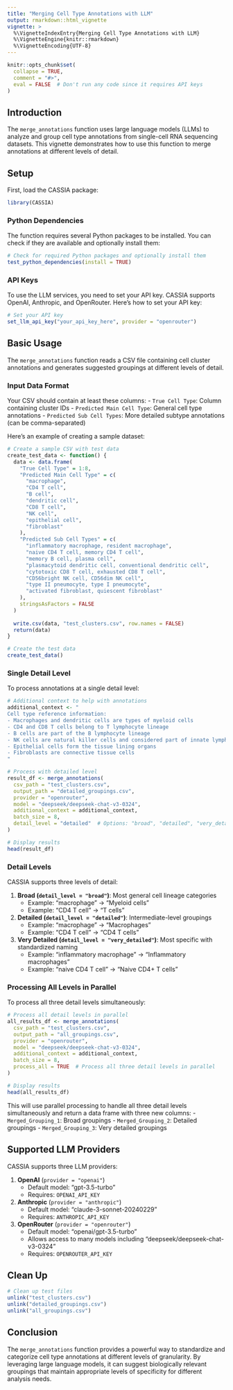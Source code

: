 ---
title: "Merging Cell Type Annotations with LLM"
output: rmarkdown::html_vignette
vignette: >
  %\VignetteIndexEntry{Merging Cell Type Annotations with LLM}
  %\VignetteEngine{knitr::rmarkdown}
  %\VignetteEncoding{UTF-8}
---

```{r, include = FALSE}
knitr::opts_chunk$set(
  collapse = TRUE,
  comment = "#>",
  eval = FALSE  # Don't run any code since it requires API keys
)
```

## Introduction

The `merge_annotations` function uses large language models (LLMs) to analyze and group cell type annotations from single-cell RNA sequencing datasets. This vignette demonstrates how to use this function to merge annotations at different levels of detail.

## Setup

First, load the CASSIA package:

```{r setup}
library(CASSIA)
```

### Python Dependencies

The function requires several Python packages to be installed. You can check if they are available and optionally install them:

```{r check-deps}
# Check for required Python packages and optionally install them
test_python_dependencies(install = TRUE)
```

### API Keys

To use the LLM services, you need to set your API key. CASSIA supports OpenAI, Anthropic, and OpenRouter. Here's how to set your API key:

```{r set-api-key}
# Set your API key
set_llm_api_key("your_api_key_here", provider = "openrouter")
```

## Basic Usage

The `merge_annotations` function reads a CSV file containing cell cluster annotations and generates suggested groupings at different levels of detail.

### Input Data Format

Your CSV should contain at least these columns:
- `True Cell Type`: Column containing cluster IDs
- `Predicted Main Cell Type`: General cell type annotations
- `Predicted Sub Cell Types`: More detailed subtype annotations (can be comma-separated)

Here's an example of creating a sample dataset:

```{r create-data}
# Create a sample CSV with test data
create_test_data <- function() {
  data <- data.frame(
    "True Cell Type" = 1:8,
    "Predicted Main Cell Type" = c(
      "macrophage", 
      "CD4 T cell", 
      "B cell", 
      "dendritic cell", 
      "CD8 T cell", 
      "NK cell", 
      "epithelial cell", 
      "fibroblast"
    ),
    "Predicted Sub Cell Types" = c(
      "inflammatory macrophage, resident macrophage", 
      "naive CD4 T cell, memory CD4 T cell", 
      "memory B cell, plasma cell", 
      "plasmacytoid dendritic cell, conventional dendritic cell", 
      "cytotoxic CD8 T cell, exhausted CD8 T cell", 
      "CD56bright NK cell, CD56dim NK cell", 
      "type II pneumocyte, type I pneumocyte", 
      "activated fibroblast, quiescent fibroblast"
    ),
    stringsAsFactors = FALSE
  )
  
  write.csv(data, "test_clusters.csv", row.names = FALSE)
  return(data)
}

# Create the test data
create_test_data()
```

### Single Detail Level

To process annotations at a single detail level:

```{r single-level}
# Additional context to help with annotations
additional_context <- "
Cell type reference information:
- Macrophages and dendritic cells are types of myeloid cells
- CD4 and CD8 T cells belong to T lymphocyte lineage
- B cells are part of the B lymphocyte lineage
- NK cells are natural killer cells and considered part of innate lymphoid cells
- Epithelial cells form the tissue lining organs
- Fibroblasts are connective tissue cells
"

# Process with detailed level
result_df <- merge_annotations(
  csv_path = "test_clusters.csv",
  output_path = "detailed_groupings.csv",
  provider = "openrouter",
  model = "deepseek/deepseek-chat-v3-0324",
  additional_context = additional_context,
  batch_size = 8,
  detail_level = "detailed"  # Options: "broad", "detailed", "very_detailed"
)

# Display results
head(result_df)
```

### Detail Levels

CASSIA supports three levels of detail:

1. **Broad (`detail_level = "broad"`)**: Most general cell lineage categories
   - Example: "macrophage" → "Myeloid cells"
   - Example: "CD4 T cell" → "T cells"

2. **Detailed (`detail_level = "detailed"`)**: Intermediate-level groupings
   - Example: "macrophage" → "Macrophages"
   - Example: "CD4 T cell" → "CD4 T cells"

3. **Very Detailed (`detail_level = "very_detailed"`)**: Most specific with standardized naming
   - Example: "inflammatory macrophage" → "Inflammatory macrophages"
   - Example: "naive CD4 T cell" → "Naive CD4+ T cells"

### Processing All Levels in Parallel

To process all three detail levels simultaneously:

```{r all-levels}
# Process all detail levels in parallel
all_results_df <- merge_annotations(
  csv_path = "test_clusters.csv",
  output_path = "all_groupings.csv",
  provider = "openrouter",
  model = "deepseek/deepseek-chat-v3-0324",
  additional_context = additional_context,
  batch_size = 8,
  process_all = TRUE  # Process all three detail levels in parallel
)

# Display results
head(all_results_df)
```

This will use parallel processing to handle all three detail levels simultaneously and return a data frame with three new columns:
- `Merged_Grouping_1`: Broad groupings
- `Merged_Grouping_2`: Detailed groupings
- `Merged_Grouping_3`: Very detailed groupings

## Supported LLM Providers

CASSIA supports three LLM providers:

1. **OpenAI** (`provider = "openai"`)
   - Default model: "gpt-3.5-turbo"
   - Requires: `OPENAI_API_KEY`

2. **Anthropic** (`provider = "anthropic"`)
   - Default model: "claude-3-sonnet-20240229"
   - Requires: `ANTHROPIC_API_KEY`

3. **OpenRouter** (`provider = "openrouter"`)
   - Default model: "openai/gpt-3.5-turbo"
   - Allows access to many models including "deepseek/deepseek-chat-v3-0324"
   - Requires: `OPENROUTER_API_KEY`

## Clean Up

```{r cleanup}
# Clean up test files
unlink("test_clusters.csv")
unlink("detailed_groupings.csv")
unlink("all_groupings.csv")
```

## Conclusion

The `merge_annotations` function provides a powerful way to standardize and categorize cell type annotations at different levels of granularity. By leveraging large language models, it can suggest biologically relevant groupings that maintain appropriate levels of specificity for different analysis needs. 